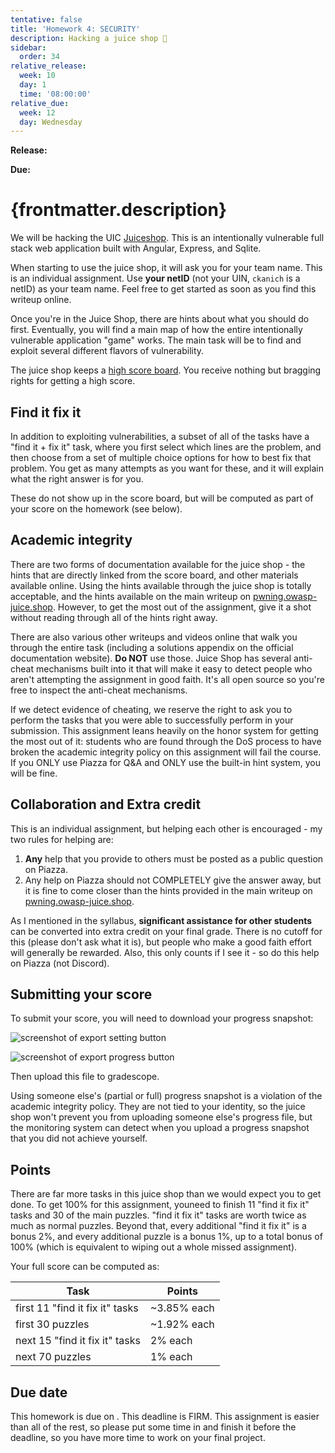 ```yaml
---
tentative: false
title: 'Homework 4: SECURITY'
description: Hacking a juice shop 🧃
sidebar:
  order: 34
relative_release:
  week: 10
  day: 1
  time: '08:00:00'
relative_due:
  week: 12
  day: Wednesday
---
```



**Release:** <DueDate relativeDate={frontmatter.relative_release} />

**Due:** <DueDate relativeDate={frontmatter.relative_due} />

# {frontmatter.description}

We will be hacking the UIC [Juiceshop](https://cs484-f25.kaytwo.org). This is an intentionally vulnerable full stack web
application built with Angular, Express, and Sqlite.

When starting to use the juice shop, it will ask you for your team name. This is
an individual assignment. Use **your netID** (not your UIN, `ckanich` is a
netID) as your team name. Feel free to get started as soon as you find this
writeup online.

Once you're in the Juice Shop, there are hints about what you should do first.
Eventually, you will find a main map of how the entire intentionally vulnerable
application "game" works. The main task will be to find and exploit several
different flavors of vulnerability.

The juice shop keeps a [high score
board](https://cs484-f25.kaytwo.org/balancer/score-board/). You receive nothing
but bragging rights for getting a high score.

## Find it fix it

In addition to exploiting vulnerabilities, a subset of all of the tasks have a
"find it + fix it" task, where you first select which lines are the problem, and
then choose from a set of multiple choice options for how to best fix that
problem. You get as many attempts as you want for these, and it will explain
what the right answer is for you.

These do not show up in the score board, but will be computed as part of your
score on the homework (see below).

## Academic integrity

There are two forms of documentation available for the juice shop - the hints
that are directly linked from the score board, and other materials available
online. Using the hints available through the juice shop is totally acceptable,
and the hints available on the main writeup on
[pwning.owasp-juice.shop](https://pwning.owasp-juice.shop/). However, to get the
most out of the assignment, give it a shot without reading through all of the
hints right away.

There are also various other writeups and videos online that walk you through
the entire task (including a solutions appendix on the official documentation
website). **Do NOT** use those. Juice Shop has several anti-cheat mechanisms
built into it that will make it easy to detect people who aren't attempting the
assignment in good faith. It's all open source so you're free to inspect the
anti-cheat mechanisms.

If we detect evidence of cheating, we reserve the right to ask you to perform
the tasks that you were able to successfully perform in your submission. This
assignment leans heavily on the honor system for getting the most out of it:
students who are found through the DoS process to have broken the academic
integrity policy on this assignment will fail the course. If you ONLY use Piazza
for Q&A and ONLY use the built-in hint system, you will be fine.

## Collaboration and Extra credit

This is an individual assignment, but helping each other is encouraged - my two
rules for helping are:

1. **Any** help that you provide to others must be posted as a public question
   on Piazza.
2. Any help on Piazza should not COMPLETELY give the answer away, but it is fine
   to come closer than the hints provided in the main writeup on
   [pwning.owasp-juice.shop](https://pwning.owasp-juice.shop/).

As I mentioned in the syllabus, **significant assistance for other students**
can be converted into extra credit on your final grade. There is no cutoff for
this (please don't ask what it is), but people who make a good faith effort will
generally be rewarded. Also, this only counts if I see it - so do this help on
Piazza (not Discord).

## Submitting your score

To submit your score, you will need to download your progress snapshot:

![screenshot of export setting button](/settings.png "Export settings")

![screenshot of export progress button](/export-progress.png "Export progress")

Then upload this file to gradescope.

Using someone else's (partial or full) progress snapshot is a violation of the
academic integrity policy. They are not tied to your identity, so the juice shop
won't prevent you from uploading someone else's progress file, but the
monitoring system can detect when you upload a progress snapshot that you did
not achieve yourself.

## Points

There are far more tasks in this juice shop than we would expect you to get done.
To get 100% for this assignment, youneed to finish 11 "find it fix it" tasks and
30 of the main puzzles. "find it fix it" tasks are worth twice as much as normal
puzzles. Beyond that, every additional "find it fix it" is a bonus 2%, and every
additional puzzle is a bonus 1%, up to a total bonus of 100% (which is equivalent
to wiping out a whole missed assignment).

Your full score can be computed as:

| Task                            | Points      |
| ------------------------------- | ----------- |
| first 11 "find it fix it" tasks | ~3.85% each |
| first 30 puzzles                | ~1.92% each |
| next 15 "find it fix it" tasks  | 2% each     |
| next 70 puzzles                 | 1% each     |

## Due date

This homework is due on <DueDate relativeDate={frontmatter.relative_due} />. This deadline is
FIRM. This assignment is easier than all of the rest, so please put some time in
and finish it before the deadline, so you have more time to work on your final
project.
